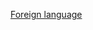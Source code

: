 {{Navbox
| name       = 英国电影学院奖最佳外语片
| title      = [[英国电影学院奖最佳影片|英国电影学院奖最佳外语片]]
| basestyle  = background: #BDB76B
| state      = {{{state|autocollapse}}}
| bodyclass  = hlist

| group1 = 
| list1  = 
* {{link-en|基督在伊布里止步|Christ Stopped at Eboli (film)}} (1983)
* [[丹頓 (1983年電影)|大革命]] (1984)
* {{link-en|卡門 (1983年電影)|Carmen (1983 film)|卡門}} (1985)
* {{link-en|雷德上校|Colonel Redl}} (1986)
* [[亂]] (1987)
* {{link-en|犧牲 (1986年電影)|The Sacrifice|犧牲}} (1988)
* [[巴贝特之宴]] (1989)
* {{link-en|只是人生|Life and Nothing But}} (1990)
* [[新天堂樂園|-{zh-hant:新天堂樂園;zh-hans:天堂电影院}-]] (1991)
* {{link-en|壞女孩 (1991年電影)|The Nasty Girl|壞女孩}} (1992)
* [[大红灯笼高高挂]] (1993)
* [[霸王別姬 (電影)|霸王别姬]] (1994)
* [[活着 (電影)|活着]] (1995)
* {{link-en|事先張揚的求愛事件|Il Postino: The Postman}} (1996)
* {{link-en|荒謬奇緣|Ridicule (film)}}  (1997)
* {{link-en|非常公寓|The Apartment (1996 film)}} (1998)
* [[中央車站 (電影)|中央車站]] (1999)
* [[論盡我阿媽|-{zh-hant:論盡我阿媽;zh-hans:关于我母亲的一切}-]] (2000)
* [[臥虎藏龍 (電影)|臥虎藏龍]] (2001)
* [[爱情是狗娘]] (2002)
* [[对她说]] (2003)
* {{link-en|阿富汗少年冷酷|In This World}} (2004)
* [[革命前夕的摩托車日記|-{zh:革命前夕的摩托車日記;zh-hans:摩托日记;zh-hant:摩托日記;zh-hk:哲古華拉少年日記;zh-mo:哲古華拉少年日記;zh-tw:革命前夕的摩托車日記;}-]] (2005)
* {{link-en|我心遺忘的節奏|The Beat That My Heart Skipped}} (2006)
* [[潘神的迷宫]] (2007)
* [[窃听风暴]] (2008)
* {{link-en|別問愛是誰|I've Loved You So Long}} (2009)
* [[大獄言家|-{zh:大獄言家;zh-hans:大狱言家;zh-hant:大獄言家;zh-cn:预言者;zh-hk:先知;zh-mo:先知;zh-sg:大狱言家;zh-tw:大獄言家;}-]] (2010)
* [[龍紋身的女孩 (2009年電影)|龙纹身的女孩]] (2011)
* [[切膚慾謀]] (2012)
* [[爱 (法语电影)|爱]] (2013)
* [[绝美之城]] (2014)
* [[修女伊达]] (2015)
* [[荒蛮故事]] (2016)
* [[索尔之子]] (2017)
* [[下女的誘惑]](2018)
* [[羅馬_(2018年電影)|罗马]](2019)
* [[寄生上流]] (2020)
* [[酒精计划]] (2021)
* [[驾驶我的车]] (2022)
}}<noinclude>
{{collapsible option}}
[[Category:英国电影学院奖最佳外语片| ]]
[[Category:英国电影学院奖模板|Foreign language]]
</noinclude>